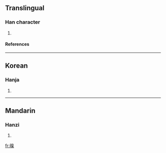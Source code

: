 ==Translingual==
===Han character===
{{Han char|rn=72|rad=日|as=10|sn=14|four=|canj=日竹山木 (AHUD)}}
# {{defn|Han|sort=日10}}
====References====
{{Han ref|kx=0498.400|dkj=14086|dj=0867.180|hdz=21530.080|uh=669E|ud=26270}}

----
==Korean==
===Hanja===
{{ko-hanja|hangeul=교|eumhun=|rv=gyo|mr=kyo|y=kyo}}
# {{defn|Korean}}

----
==Mandarin==
===Hanzi===
{{cmn-hanzi|pin=[[hào]] ([[hao4]]), [[jiǎo]] ([[jiao3]])|wg=hao<sup>4</sup>, chiao<sup>3</sup>}}
# {{defn|Mandarin}}

[[fr:暞]]